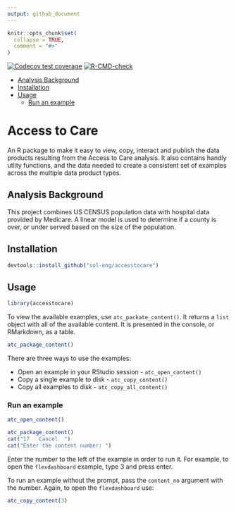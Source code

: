 ```yaml
---
output: github_document
---
```



```r
knitr::opts_chunk$set(
  collapse = TRUE,
  comment = "#>"
)
```

<!-- badges: start -->
[![Codecov test coverage](https://codecov.io/gh/sol-eng/accesstocare/branch/main/graph/badge.svg)](https://codecov.io/gh/sol-eng/accesstocare?branch=main)
[![R-CMD-check](https://github.com/sol-eng/accesstocare/workflows/R-CMD-check/badge.svg)](https://github.com/sol-eng/accesstocare/actions)
<!-- badges: end -->

  - [Analysis Background](#analysis-background)
  - [Installation](#installation)
  - [Usage](#usage)
    - [Run an example](#run-an-example)

# Access to Care

An R package to make it easy to view, copy, interact and publish the data products resulting from the Access to Care analysis.  It also contains handly utlity functions, and the data needed to create a consistent set of examples across the multiple data product types.

## Analysis Background 

This project combines US CENSUS population data with hospital data provided by Medicare. A linear model is used to determine if a county is over, or under served based on the size of the population.

## Installation

```r
devtools::install_github("sol-eng/accesstocare")
```

## Usage

```r
library(accesstocare)
```

To view the available examples, use `atc_packate_content()`. It returns a `list` object with all of the available content.  It is presented in the console, or RMarkdown, as a table. 

```r
atc_package_content()
```


There are three ways to use the examples:

- Open an example in your RStudio session - `atc_open_content()`
- Copy a single example to disk - `atc_copy_content()`
- Copy all examples to disk - `atc_copy_all_content()`

### Run an example

```r
atc_open_content()
```

```r
atc_package_content()
cat("17   Cancel  ")
cat("Enter the content number: ")
```

Enter the number to the left of the example in order to run it. For example, to open the `flexdashboard` example, type 3 and press enter. 

To run an example without the prompt, pass the `content_no` argument with the number.  Again, to open the `flexdashboard` use: 

```r
atc_copy_content(3)
```






